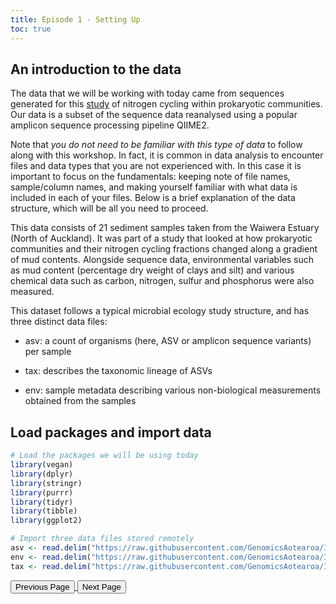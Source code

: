 ```yaml
---
title: Episode 1 - Setting Up
toc: true
---
```


## An introduction to the data

The data that we will be working with today came from sequences generated for this [study](https://enviromicro-journals.onlinelibrary.wiley.com/doi/10.1111/1462-2920.15550) of nitrogen cycling within prokaryotic communities. Our data is a subset of the sequence data reanalysed using a popular amplicon sequence processing pipeline QIIME2.

Note that *you do not need to be familiar with this type of data* to follow along with this workshop. In fact, it is common in data analysis to encounter files and data types that you are not experienced with. In this case it is important to focus on the fundamentals: keeping note of file names, sample/column names, and making yourself familiar with what data is included in each of your files. Below is a brief explanation of the data structure, which will be all you need to proceed. 

This data consists of 21 sediment samples taken from the Waiwera Estuary (North of Auckland). It was part of a study that looked at how prokaryotic communities and their nitrogen cycling fractions changed along a gradient of mud contents. Alongside sequence data, environmental variables such as mud content (percentage dry weight of clays and silt) and various chemical data such as carbon, nitrogen, sulfur and phosphorus were also measured.

This dataset follows a typical microbial ecology study structure, and has three distinct data files:

- asv: a count of organisms (here, ASV or amplicon sequence variants) per sample

- tax: describes the taxonomic lineage of ASVs

- env: sample metadata describing various non-biological measurements obtained from the samples


## Load packages and import data

```r
# Load the packages we will be using today
library(vegan)
library(dplyr)
library(stringr)
library(purrr)
library(tidyr)
library(tibble)
library(ggplot2)

# Import three data files stored remotely
asv <- read.delim("https://raw.githubusercontent.com/GenomicsAotearoa/Intermediate-R/main/tables/asv_table.tsv")
env <- read.delim("https://raw.githubusercontent.com/GenomicsAotearoa/Intermediate-R/main/tables/env_table.tsv")
tax <- read.delim("https://raw.githubusercontent.com/GenomicsAotearoa/Intermediate-R/main/tables/taxonomy.tsv")
```


<footer class="navigation-buttons">
  <a href="day_1_overview.qmd">
    <button class="nav-button prev-button">Previous Page</button>
  </a>
  <a href="episode_2.qmd">
    <button class="nav-button next-button">Next Page</button>
  </a>
</footer>